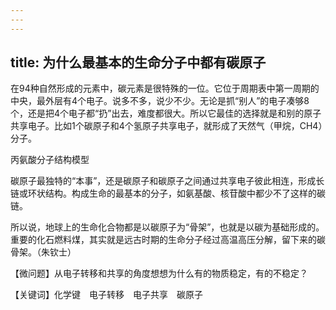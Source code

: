 ```yaml
---
---
---
```

title: 为什么最基本的生命分子中都有碳原子
---




在94种自然形成的元素中，碳元素是很特殊的一位。它位于周期表中第一周期的中央，最外层有4个电子。说多不多，说少不少。无论是抓“别人”的电子凑够8个，还是把4个电子都“扔”出去，难度都很大。所以它最佳的选择就是和别的原子共享电子。比如1个碳原子和4个氢原子共享电子，就形成了天然气（甲烷，CH4）分子。

丙氨酸分子结构模型



碳原子最独特的“本事”，还是碳原子和碳原子之间通过共享电子彼此相连，形成长链或环状结构。构成生命的最基本的分子，如氨基酸、核苷酸中都少不了这样的碳链。

所以说，地球上的生命化合物都是以碳原子为“骨架”，也就是以碳为基础形成的。重要的化石燃料煤，其实就是远古时期的生命分子经过高温高压分解，留下来的碳骨架。（朱钦士）





【微问题】从电子转移和共享的角度想想为什么有的物质稳定，有的不稳定？

【关键词】化学键　电子转移　电子共享　碳原子